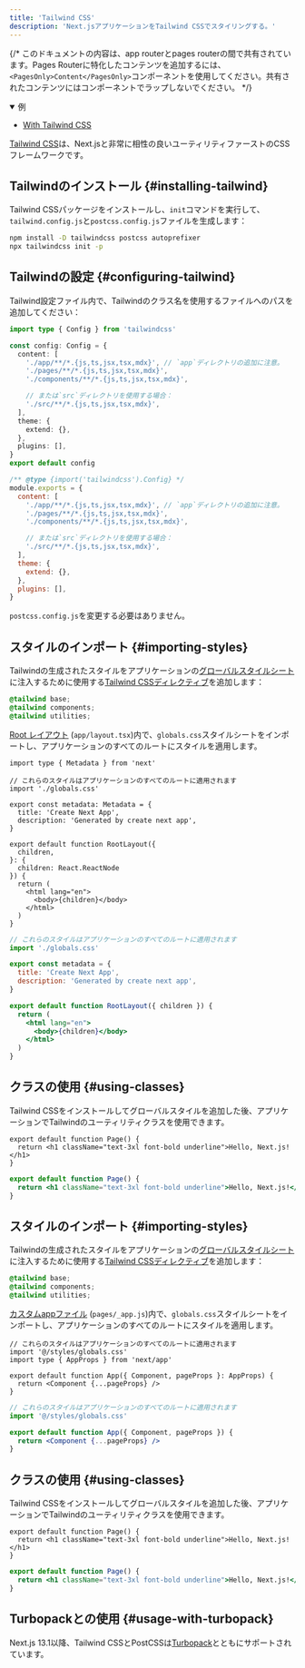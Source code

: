 ```yaml
---
title: 'Tailwind CSS'
description: 'Next.jsアプリケーションをTailwind CSSでスタイリングする。'
---
```


{/* このドキュメントの内容は、app routerとpages routerの間で共有されています。Pages Routerに特化したコンテンツを追加するには、`<PagesOnly>Content</PagesOnly>`コンポーネントを使用してください。共有されたコンテンツにはコンポーネントでラップしないでください。 */}

<PagesOnly>

<details open>
  <summary>例</summary>

- [With Tailwind CSS](https://github.com/vercel/next.js/tree/canary/examples/with-tailwindcss)

</details>

</PagesOnly>

[Tailwind CSS](https://tailwindcss.com/)は、Next.jsと非常に相性の良いユーティリティファーストのCSSフレームワークです。

## Tailwindのインストール {#installing-tailwind}

Tailwind CSSパッケージをインストールし、`init`コマンドを実行して、`tailwind.config.js`と`postcss.config.js`ファイルを生成します：

```bash title="Terminal"
npm install -D tailwindcss postcss autoprefixer
npx tailwindcss init -p
```

## Tailwindの設定 {#configuring-tailwind}

Tailwind設定ファイル内で、Tailwindのクラス名を使用するファイルへのパスを追加してください：

<Tabs>
<TabItem value="ts" label="TypeScript">

```ts title="tailwind.config.ts" switcher
import type { Config } from 'tailwindcss'

const config: Config = {
  content: [
    './app/**/*.{js,ts,jsx,tsx,mdx}', // `app`ディレクトリの追加に注意。
    './pages/**/*.{js,ts,jsx,tsx,mdx}',
    './components/**/*.{js,ts,jsx,tsx,mdx}',

    // または`src`ディレクトリを使用する場合：
    './src/**/*.{js,ts,jsx,tsx,mdx}',
  ],
  theme: {
    extend: {},
  },
  plugins: [],
}
export default config
```

</TabItem>
<TabItem value="js" label="JavaScript">

```js title="tailwind.config.js" switcher
/** @type {import('tailwindcss').Config} */
module.exports = {
  content: [
    './app/**/*.{js,ts,jsx,tsx,mdx}', // `app`ディレクトリの追加に注意。
    './pages/**/*.{js,ts,jsx,tsx,mdx}',
    './components/**/*.{js,ts,jsx,tsx,mdx}',

    // または`src`ディレクトリを使用する場合：
    './src/**/*.{js,ts,jsx,tsx,mdx}',
  ],
  theme: {
    extend: {},
  },
  plugins: [],
}
```

</TabItem>
</Tabs>

`postcss.config.js`を変更する必要はありません。

<AppOnly>

## スタイルのインポート {#importing-styles}

Tailwindの生成されたスタイルをアプリケーションの[グローバルスタイルシート](/docs/app/building-your-application/styling/css#global-styles)に注入するために使用する[Tailwind CSSディレクティブ](https://tailwindcss.com/docs/functions-and-directives#directives)を追加します：

```css title="app/globals.css"
@tailwind base;
@tailwind components;
@tailwind utilities;
```

[Root レイアウト](/docs/app/building-your-application/routing/layouts-and-templates#root-layout-required) (`app/layout.tsx`)内で、`globals.css`スタイルシートをインポートし、アプリケーションのすべてのルートにスタイルを適用します。

<Tabs>
<TabItem value="tsx" label="TypeScript">

```tsx title="app/layout.tsx" switcher
import type { Metadata } from 'next'

// これらのスタイルはアプリケーションのすべてのルートに適用されます
import './globals.css'

export const metadata: Metadata = {
  title: 'Create Next App',
  description: 'Generated by create next app',
}

export default function RootLayout({
  children,
}: {
  children: React.ReactNode
}) {
  return (
    <html lang="en">
      <body>{children}</body>
    </html>
  )
}
```

</TabItem>
<TabItem value="jsx" label="JavaScript">

```jsx title="app/layout.js" switcher
// これらのスタイルはアプリケーションのすべてのルートに適用されます
import './globals.css'

export const metadata = {
  title: 'Create Next App',
  description: 'Generated by create next app',
}

export default function RootLayout({ children }) {
  return (
    <html lang="en">
      <body>{children}</body>
    </html>
  )
}
```

</TabItem>
</Tabs>

## クラスの使用 {#using-classes}

Tailwind CSSをインストールしてグローバルスタイルを追加した後、アプリケーションでTailwindのユーティリティクラスを使用できます。

<Tabs>
<TabItem value="tsx" label="TypeScript">

```tsx title="app/page.tsx" switcher
export default function Page() {
  return <h1 className="text-3xl font-bold underline">Hello, Next.js!</h1>
}
```

</TabItem>
<TabItem value="jsx" label="JavaScript">

```jsx title="app/page.js" switcher
export default function Page() {
  return <h1 className="text-3xl font-bold underline">Hello, Next.js!</h1>
}
```

</TabItem>
</Tabs>

</AppOnly>

<PagesOnly>

## スタイルのインポート {#importing-styles}

Tailwindの生成されたスタイルをアプリケーションの[グローバルスタイルシート](https://nextjs.org/docs/canary/pages/building-your-application/styling/css#global-styles)に注入するために使用する[Tailwind CSSディレクティブ](https://tailwindcss.com/docs/functions-and-directives#directives)を追加します：

```css title="styles/globals.css"
@tailwind base;
@tailwind components;
@tailwind utilities;
```

[カスタムappファイル](https://nextjs.org/docs/canary/pages/building-your-application/routing/custom-app) (`pages/_app.js`)内で、`globals.css`スタイルシートをインポートし、アプリケーションのすべてのルートにスタイルを適用します。

<Tabs>
<TabItem value="tsx" label="TypeScript">

```tsx title="pages/_app.tsx" switcher
// これらのスタイルはアプリケーションのすべてのルートに適用されます
import '@/styles/globals.css'
import type { AppProps } from 'next/app'

export default function App({ Component, pageProps }: AppProps) {
  return <Component {...pageProps} />
}
```

</TabItem>
<TabItem value="jsx" label="JavaScript">

```jsx title="pages/_app.js" switcher
// これらのスタイルはアプリケーションのすべてのルートに適用されます
import '@/styles/globals.css'

export default function App({ Component, pageProps }) {
  return <Component {...pageProps} />
}
```

</TabItem>
</Tabs>

## クラスの使用 {#using-classes}

Tailwind CSSをインストールしてグローバルスタイルを追加した後、アプリケーションでTailwindのユーティリティクラスを使用できます。

<Tabs>
<TabItem value="tsx" label="TypeScript">

```tsx title="pages/index.tsx" switcher
export default function Page() {
  return <h1 className="text-3xl font-bold underline">Hello, Next.js!</h1>
}
```

</TabItem>
<TabItem value="jsx" label="JavaScript">

```jsx title="pages/index.js" switcher
export default function Page() {
  return <h1 className="text-3xl font-bold underline">Hello, Next.js!</h1>
}
```

</TabItem>
</Tabs>

</PagesOnly>

## Turbopackとの使用 {#usage-with-turbopack}

Next.js 13.1以降、Tailwind CSSとPostCSSは[Turbopack](https://turbo.build/pack/docs/features/css#tailwind-css)とともにサポートされています。
